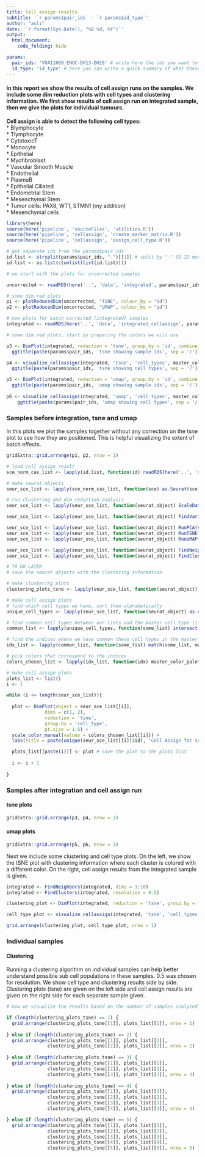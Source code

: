 ```yaml
---
title: Cell assign results 
subtitle: '`r params$pair_ids` - `r params$id_type`'
author: "aslı"
date: '`r format(Sys.Date(), "%B %d, %Y")`'
output: 
  html_document:
    code_folding: hide

params:
  pair_ids: 'VOA11068_ENOC-DH13-DH18' # write here the ids you want to integrate, separate by '-'
  id_type: 'id_type' # here you can write a quick summary of what these pair_ids are, like tissue types etc. 
---
```


#### In this report we show the results of cell assign runs on the samples. We include some dim reduction plots with cell types and clustering information. We first show results of cell assign run on integrated sample, then we give the plots for individual tumours.   

**Cell assign is able to detect the following cell types:**  
* Blymphocyte  
* Tlymphocyte  
* CytotoxicT  
* Monocyte  
* Epithelial  
* Myofibroblast  
* Vascular Smooth Muscle  
* Endothelial  
* PlasmaB  
* Epithelial Ciliated  
* Endometrial Stem  
* Mesenchymal Stem  
* Tumor cells: PAX8, WT1, STMN1 (my addition)  
* Mesenchymal cells  

```r

library(here)
source(here('pipeline', 'sourceFiles', 'utilities.R'))
source(here('pipeline', 'cellassign', 'create_marker_matrix.R'))
source(here('pipeline', 'cellassign', 'assign_cell_type.R'))
```

```r

# get separate ids from the params$pair_ids
id.list <- strsplit(params$pair_ids, "-")[[1]] # split by "-" SO ID must NOT CONTAIN "-"
id.list <- as.list(c(unlist(list(id.list))))

```


```r
# we start with the plots for uncorrected samples  

uncorrected <- readRDS(here('..', 'data', 'integrated', params$pair_ids, 'uncorrected.rds'))

# some dim red plots 
p1 <- plotReducedDim(uncorrected, "TSNE", colour_by = "id") 
p2 <- plotReducedDim(uncorrected, "UMAP", colour_by = "id") 

```

```r
# now plots for batch corrected (integrated) samples 
integrated <- readRDS(here('..', 'data', 'integrated_cellassign', params$pair_ids, 'integrated_cas.rds'))

# some dim red plots, start by preparing the colors we will use 

p3 <- DimPlot(integrated, reduction = 'tsne', group.by = 'id', combine = TRUE) + 
  ggtitle(paste(params$pair_ids, 'tsne showing sample ids', sep = '/'))

p4 <- visualize_cellassign(integrated, 'tsne', 'cell_types', master_color_palette, master_cell_types) + 
  ggtitle(paste(params$pair_ids, 'tsne showing cell types', sep = '/'))

p5 <- DimPlot(integrated, reduction = 'umap', group.by = 'id', combine = TRUE) + 
  ggtitle(paste(params$pair_ids, 'umap showing sample ids', sep = '/'))
          
p6 <- visualize_cellassign(integrated, 'umap', 'cell_types', master_color_palette, master_cell_types) + 
    ggtitle(paste(params$pair_ids, 'umap showing cell types', sep = '/'))


```

### Samples **before** integration, tsne and umap  
In this plots we plot the samples together without any correction on the tsne plot to see how they are positioned. This is helpful visualizing the extent of batch effects.   
```r

gridExtra::grid.arrange(p1, p2, nrow = 1)

```

```r

# load cell assign result
sce_norm_cas_list <- lapply(id.list, function(id) readRDS(here('..', 'data', 'cellassign', id, 'sce_norm_cas.rds')))

# make seurat objects 
seur_sce_list <- lapply(sce_norm_cas_list, function(sce) as.Seurat(sce)) # make a seurat object 

# run clustering and dim reduction analysis
seur_sce_list <- lapply(seur_sce_list, function(seurat_object) ScaleData(seurat_object))

seur_sce_list <- lapply(seur_sce_list, function(seurat_object) FindVariableFeatures(seurat_object)) 

seur_sce_list <- lapply(seur_sce_list, function(seurat_object) RunPCA(seurat_object, verbose = FALSE))
seur_sce_list <- lapply(seur_sce_list, function(seurat_object) RunTSNE(seurat_object, dims = 1:30, check_duplicates = FALSE))
seur_sce_list <- lapply(seur_sce_list, function(seurat_object) RunUMAP(seurat_object, dims = 1:30))

seur_sce_list <- lapply(seur_sce_list, function(seurat_object) FindNeighbors(seurat_object, dims = 1:10))
seur_sce_list <- lapply(seur_sce_list, function(seurat_object) FindClusters(seurat_object, resolution = 0.5))

# TO DO LATER 
# save the seurat objects with the clustering information

# make clustering plots
clustering_plots_tsne <- lapply(seur_sce_list, function(seurat_object) DimPlot(seurat_object, reduction = "tsne") + ggtitle(paste(unique(seurat_object$id), 'clusters', sep = ' - ')))

# make cell assign plots
# find which cell types we have, sort them alphabetically 
unique_cell_types <- lapply(seur_sce_list, function(seurat_object) as.vector(sort(unique(seurat_object$cell_type))))

# find common cell types between our lists and the master cell type list 
common_list <- lapply(unique_cell_types, function(some_list) intersect(some_list, master_cell_types))

# find the indices where we have common these cell types in the master cell type list 
idx_list <- lapply(common_list, function(some_list) match(some_list, master_cell_types))

# pick colors that correspond to the indices
colors_chosen_list <- lapply(idx_list, function(idx) master_color_palette[idx]) 

# make cell assign plots
plots_list <- list()
i <- 1 

while (i <= length(seur_sce_list)){
  
  plot <- DimPlot(object = seur_sce_list[[i]],
              dims = c(1, 2),
              reduction = 'tsne',
              group.by = 'cell_type',
              pt.size = 1.5) +
  scale_color_manual(values = colors_chosen_list[[i]]) +
  labs(title = paste(unique(seur_sce_list[[i]]$id), 'Cell Assign for scRNAseq Cells', sep = '-'))

  plots_list[[paste(i)]] <- plot # save the plot to the plots list
  
  i <- i + 1
  
}

```

### Samples **after** integration and cell assign run  
#### tsne plots  
```r

gridExtra::grid.arrange(p3, p4, nrow = 1)

```

#### umap plots  
```r

gridExtra::grid.arrange(p5, p6, nrow = 1)

```

Next we include some clustering and cell type plots. On the left, we show the tSNE plot with clustering information where each cluster is colored with a different color. On the right, cell assign results from the integrated sample is given.

```r

integrated <- FindNeighbors(integrated, dims = 1:10)
integrated <- FindClusters(integrated, resolution = 0.5)

clustering_plot <- DimPlot(integrated, reduction = 'tsne', group.by = 'seurat_clusters', combine = TRUE) + ggtitle(paste(params$pair_ids, 'clustering', sep = ' / '))

cell_type_plot <- visualize_cellassign(integrated, 'tsne', 'cell_types', master_color_palette, master_cell_types) + ggtitle(paste(params$pair_ids, 'cell types', sep = ' / '))


```

```r

grid.arrange(clustering_plot, cell_type_plot, nrow = 1)

```

### Individual samples  

#### Clustering  
Running a clustering algorithm on individual samples can help better understand possible sub cell populations in these samples. 0.5 was chosen for resolution. We show cell type and clustering results side by side. Clustering plots (tsne) are given on the left side and cell assign results are given on the right side for each separate sample given.  

```r


# now we visualize the results based on the number of samples analyzed

if (length(clustering_plots_tsne) == 1) {
  grid.arrange(clustering_plots_tsne[[1]], plots_list[[1]], nrow = 1)
  
} else if (length(clustering_plots_tsne) == 2) {
  grid.arrange(clustering_plots_tsne[[1]], plots_list[[1]], 
               clustering_plots_tsne[[2]], plots_list[[2]], nrow = 2)
  
} else if (length(clustering_plots_tsne) == 3) {
  grid.arrange(clustering_plots_tsne[[1]], plots_list[[1]], 
               clustering_plots_tsne[[2]], plots_list[[2]], 
               clustering_plots_tsne[[3]], plots_list[[3]], nrow = 3)
  
} else if (length(clustering_plots_tsne) == 4) {
  grid.arrange(clustering_plots_tsne[[1]], plots_list[[1]], 
               clustering_plots_tsne[[2]], plots_list[[2]], 
               clustering_plots_tsne[[3]], plots_list[[3]],
               clustering_plots_tsne[[4]], plots_list[[4]], nrow = 4)

} else if (length(clustering_plots_tsne) == 5) {
  grid.arrange(clustering_plots_tsne[[1]], plots_list[[1]], 
               clustering_plots_tsne[[2]], plots_list[[2]], 
               clustering_plots_tsne[[3]], plots_list[[3]],
               clustering_plots_tsne[[4]], plots_list[[4]],
               clustering_plots_tsne[[5]], plots_list[[5]], nrow = 5) } # end of if loop 

```
